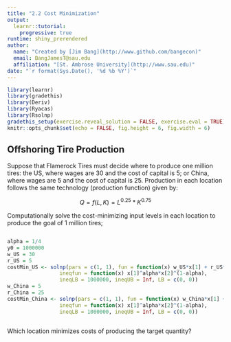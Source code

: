```yaml
---
title: "2.2 Cost Minimization"
output: 
  learnr::tutorial: 
    progressive: true
runtime: shiny_prerendered
author: 
  name: "Created by [Jim Bang](http://www.github.com/bangecon)"
  email: BangJamesT@sau.edu
  affiliation: "[St. Ambrose University](http://www.sau.edu)"
date: "`r format(Sys.Date(), '%d %b %Y')`"
---
```


<style type="text/css">
#doc-metadata {
  margin-bottom: 10px;
  font-size: 0.8em;
}
</style>

```r
library(learnr)
library(gradethis)
library(Deriv)
library(Ryacas)
library(Rsolnp)
gradethis_setup(exercise.reveal_solution = FALSE, exercise.eval = TRUE)
knitr::opts_chunk$set(echo = FALSE, fig.height = 6, fig.width = 6)
```

## Offshoring Tire Production

Suppose that Flamerock Tires must decide where to produce one million tires: the US, where wages are 30 and the cost of capital is 5; or China, where wages are 5 and the cost of capital is 25. Production in each location follows the same technology (production function) given by: 

$$Q = f(L, K) = L^{0.25} * K^{0.75}$$

Computationally solve the cost-minimizing input levels in each location to produce the goal of 1 million tires; 

```r

```

```r
alpha = 1/4
y0 = 1000000
w_US = 30
r_US = 5
costMin_US <- solnp(pars = c(1, 1), fun = function(x) w_US*x[1] + r_US*x[2],
                 ineqfun = function(x) x[1]^alpha*x[2]^(1-alpha),
                 ineqLB = 1000000, ineqUB = Inf, LB = c(0, 0))
w_China = 5
r_China = 25
costMin_China <- solnp(pars = c(1, 1), fun = function(x) w_China*x[1] + r_China*x[2],
                 ineqfun = function(x) x[1]^alpha*x[2]^(1-alpha),
                 ineqLB = 1000000, ineqUB = Inf, LB = c(0, 0))
```

```r

```

Which location minimizes costs of producing the target quantity? 
